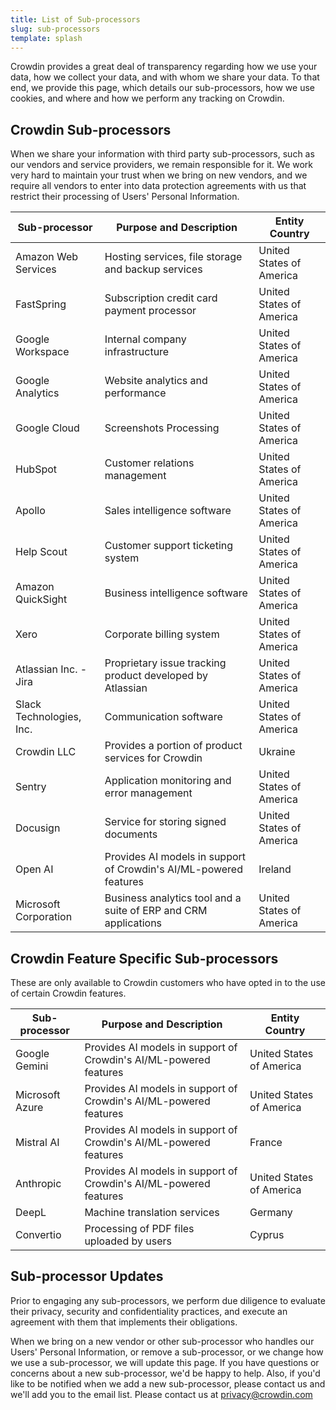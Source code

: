 ```yaml
---
title: List of Sub-processors
slug: sub-processors
template: splash
---
```



<Badge text="Effective date: May 31, 2024" variant="note" size="medium" class="my-4" />

Crowdin provides a great deal of transparency regarding how we use your data, how we collect your data, and with whom we share your data. To that end, we provide this page, which details our sub-processors, how we use cookies, and where and how we perform any tracking on Crowdin.

## Crowdin Sub-processors

When we share your information with third party sub-processors, such as our vendors and service providers, we remain responsible for it. We work very hard to maintain your trust when we bring on new vendors, and we require all vendors to enter into data protection agreements with us that restrict their processing of Users' Personal Information.

| Sub-processor            | Purpose and Description                                           | Entity Country           |
|--------------------------|-------------------------------------------------------------------|--------------------------|
| Amazon Web Services      | Hosting services, file storage and backup services                | United States of America |
| FastSpring               | Subscription credit card payment processor                        | United States of America |
| Google Workspace         | Internal company infrastructure                                   | United States of America |
| Google Analytics         | Website analytics and performance                                 | United States of America |
| Google Cloud             | Screenshots Processing                                            | United States of America |
| HubSpot                  | Customer relations management                                     | United States of America |
| Apollo                   | Sales intelligence software                                       | United States of America |
| Help Scout               | Customer support ticketing system                                 | United States of America |
| Amazon QuickSight        | Business intelligence software                                    | United States of America |
| Xero                     | Corporate billing system                                          | United States of America |
| Atlassian Inc. - Jira    | Proprietary issue tracking product developed by Atlassian         | United States of America |
| Slack Technologies, Inc. | Communication software                                            | United States of America |
| Crowdin LLC              | Provides a portion of product services for Crowdin                | Ukraine                  |
| Sentry                   | Application monitoring and error management                       | United States of America |
| Docusign                 | Service for storing signed documents                              | United States of America |
| Open AI                  | Provides AI models in support of Crowdin's AI/ML-powered features | Ireland                  |
| Microsoft Corporation    | Business analytics tool and a suite of ERP and CRM applications   | United States of America |

## Crowdin Feature Specific Sub-processors

These are only available to Crowdin customers who have opted in to the use of certain Crowdin features.

| Sub-processor   | Purpose and Description                                           | Entity Country           |
|-----------------|-------------------------------------------------------------------|--------------------------|
| Google Gemini   | Provides AI models in support of Crowdin's AI/ML-powered features | United States of America |
| Microsoft Azure | Provides AI models in support of Crowdin's AI/ML-powered features | United States of America |
| Mistral AI      | Provides AI models in support of Crowdin's AI/ML-powered features | France                   |
| Anthropic       | Provides AI models in support of Crowdin's AI/ML-powered features | United States of America |
| DeepL           | Machine translation services                                      | Germany                  |
| Convertio       | Processing of PDF files uploaded by users                         | Cyprus                   |

## Sub-processor Updates

Prior to engaging any sub-processors, we perform due diligence to evaluate their privacy, security and confidentiality practices, and execute an agreement with them that implements their obligations.

When we bring on a new vendor or other sub-processor who handles our Users' Personal Information, or remove a sub-processor, or we change how we use a sub-processor, we will update this page. If you have questions or concerns about a new sub-processor, we'd be happy to help. Also, if you'd like to be notified when we add a new sub-processor, please contact us and we'll add you to the email list. Please contact us at [privacy@crowdin.com](mailto:privacy@crowdin.com)